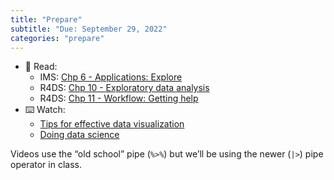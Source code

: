 ```yaml
---
title: "Prepare"
subtitle: "Due: September 29, 2022"
categories: "prepare"
---
```


-   📖 Read:
    -   IMS: [Chp 6 - Applications: Explore](https://openintro-ims.netlify.app/explore-applications.html)
    -   R4DS: [Chp 10 - Exploratory data analysis](https://r4ds.hadley.nz/eda)
    -   R4DS: [Chp 11 - Workflow: Getting help](https://r4ds.hadley.nz/workflow-help.html)
-   ⌨️ Watch:
    -   [Tips for effective data visualization](https://youtu.be/ZrifrBvFWgg)
    -   [Doing data science](https://youtu.be/b9lSW0kyqBg)

::: callout-note
Videos use the "old school" pipe (`%>%`) but we'll be using the newer (`|>`) pipe operator in class.
:::
